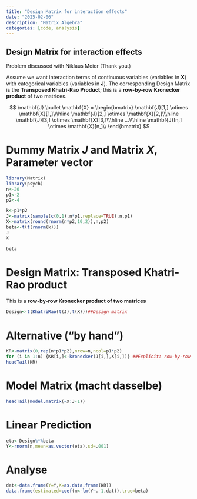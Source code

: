 ```yaml
---
title: "Design Matrix for interaction effects"
date: "2025-02-06"
description: "Matrix Algebra"
categories: [code, analysis]
---
```






## Design Matrix for interaction effects

Problem discussed with Niklaus Meier (Thank you.)

Assume we want interaction terms  of continuous variables (variables in $\mathbf{X}$) with categorical variables (variables in $\mathbf{J}$). The corresponding Design Matrix is the **Transposed Khatri-Rao Product**; this is a **row-by-row Kronecker product** of two matrices.



$$
\mathbf{J} \bullet \mathbf{X}
=
\begin{bmatrix}
\mathbf{J}[1,] \otimes \mathbf{X}[1,]\\\hline 
\mathbf{J}[2,] \otimes \mathbf{X}[2,]\\\hline
\mathbf{J}[3,] \otimes \mathbf{X}[3,]\\\hline
...\\\hline
\mathbf{J}[n,] \otimes \mathbf{X}[n,]\\
\end{bmatrix}
$$


<!-- ```{r include=FALSE} -->
<!-- library(knitr) -->
<!-- opts_chunk$set(echo=FALSE,fig.path="figures/",fig.align="center", -->
<!--                background="transparent",size="scriptsize",out.width="75%",warning=FALSE,message=FALSE,tidy=TRUE) -->
               
<!-- ``` -->

# Dummy Matrix $J$ and Matrix $X$, Parameter vector


```r
library(Matrix)
library(psych)
n<-20
p1<-2
p2<-4
```

```r
k<-p1*p2
J<-matrix(sample(c(0,1),n*p1,replace=TRUE),n,p1)
X<-matrix(round(rnorm(n*p2,10,2)),n,p2)
beta<-t(t(rnorm(k)))
J
X
```


```r
beta
```


# Design Matrix: Transposed Khatri-Rao product 

This is a **row-by-row Kronecker product of two matrices**


```r
Design<-t(KhatriRao(t(J),t(X)))##Design matrix
```

# Alternative ("by hand")


```r
KR<-matrix(0,rep(n*p1*p2),nrow=n,ncol=p1*p2)
for (i in 1:n) {KR[i,]<-kronecker(J[i,],X[i,])} ##Explicit: row-by-row Kronecker product of two matrices
headTail(KR)
```

# Model Matrix (macht dasselbe)

```r
headTail(model.matrix(~X:J-1))
```


# Linear Prediction

```r
eta<-Design%*%beta
Y<-rnorm(n,mean=as.vector(eta),sd=.001)
```

# Analyse

```r
dat<-data.frame(Y=Y,X=as.data.frame(KR))
data.frame(estimated=coef(m<-lm(Y~.-1,dat)),true=beta)
```








